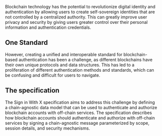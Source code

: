 
<Article title="CAIP-122 Sign in with X (SIWx)">
Blockchain technology has the potential to revolutionize digital identity and authentication by allowing users to create self-sovereign identities that are not controlled by a centralized authority. This can greatly improve user privacy and security by giving users greater control over their personal information and authentication credentials.

## One Standard

However, creating a unified and interoperable standard for blockchain-based authentication has been a challenge, as different blockchains have their own unique protocols and data structures. This has led to a proliferation of different authentication methods and standards, which can be confusing and difficult for users to navigate.

## The specification

The Sign in With X specification aims to address this challenge by defining a chain-agnostic data model that can be used to authenticate and authorize blockchain accounts with off-chain services. The specification describes how blockchain accounts should authenticate and authorize with off-chain services by signing a chain-agnostic message parameterized by scope, session details, and security mechanisms.

<Card title="SIWx" />

</Article>
